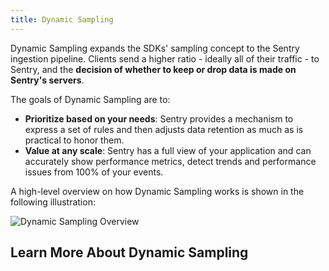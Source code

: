 ```yaml
---
title: Dynamic Sampling
---
```


Dynamic Sampling expands the SDKs' sampling concept to the Sentry ingestion pipeline. Clients send a higher ratio - ideally all of their traffic - to Sentry, and the **decision of whether to keep or drop data is made on Sentry's servers**.

The goals of Dynamic Sampling are to:
- **Prioritize based on your needs**: Sentry provides a mechanism to express a set of rules and then adjusts data retention as much as is practical to honor them.
- **Value at any scale**: Sentry has a full view of your application and can accurately show performance metrics, detect trends and performance issues from 100% of your events.

A high-level overview on how Dynamic Sampling works is shown in the following illustration:

![Dynamic Sampling Overview](/images/dsOverview.png)

## Learn More About Dynamic Sampling

<PageGrid />
